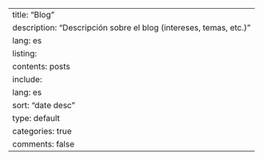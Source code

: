 ---
title: "Blog"
description: "Descripción sobre el blog (intereses, temas, etc.)"
lang: es
listing:
  contents: posts
  include:
    lang: es
  sort: "date desc"
  type: default
  categories: true
comments: false
---